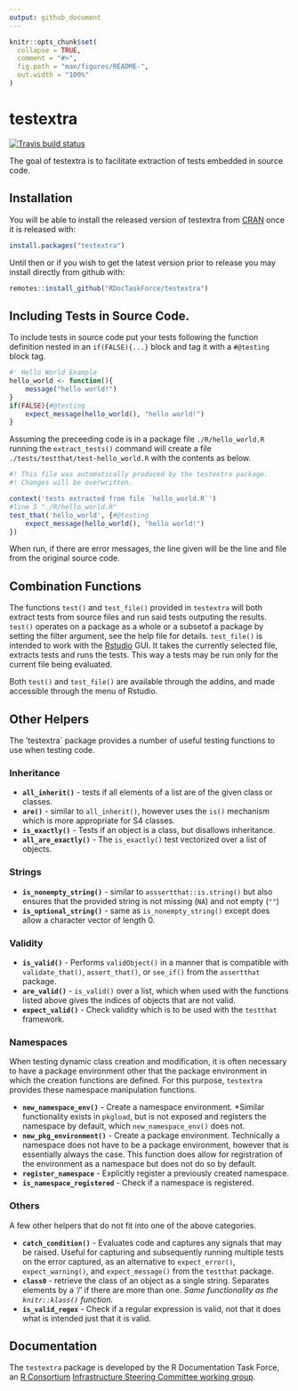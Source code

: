 ```yaml
---
output: github_document
---
```


<!-- README.md is generated from README.Rmd. Please edit that file -->

```r
knitr::opts_chunk$set(
  collapse = TRUE,
  comment = "#>",
  fig.path = "man/figures/README-",
  out.width = "100%"
)
```
# testextra
[![Travis build status](https://travis-ci.org/RDocTaskForce/testextra.svg?branch=master)](https://travis-ci.org/RDocTaskForce/testextra)

The goal of testextra is to facilitate extraction of tests embedded in source code.

## Installation

You will be able to install the released version of testextra from [CRAN](https://CRAN.R-project.org) once it is released with:

``` r
install.packages("testextra")
```

Until then or if you wish to get the latest version prior to release you may install directly from github with:

```r
remotes::install_github("RDocTaskForce/testextra")
```


## Including Tests in Source Code.

To include tests in source code put your tests following the function definition nested in an
`if(FALSE){...}` block and tag it with a `#@testing` block tag.

```r
#' Hello World Example
hello_world <- function(){
    message("hello world!")
}
if(FALSE){#@testing
    expect_message(hello_world(), "hello world!")
}
```

Assuming the preceeding code is in a package file `./R/hello_world.R` running the 
`extract_tests()` command will create a file `./tests/testthat/test-hello_world.R`
with the contents as below.

```r
#! This file was automatically produced by the testextra package.
#! Changes will be overwritten.

context('tests extracted from file `hello_world.R`')
#line 5 "./R/hello_world.R"
test_that('hello_world', {#@testing
    expect_message(hello_world(), "hello world!")
})
```

When run, if there are error messages, the line given will be the line and file 
from the original source code.

## Combination Functions

The functions `test()` and `test_file()` provided in `testextra` will both extract 
tests from source files and run said tests outputing the results.
`test()` operates on a package as a whole or a subsetof a package by setting the 
filter argument, see the help file for details.
`test_file()` is intended to work with the [Rstudio](http://rstudio.com) GUI.
It takes the currently selected file, extracts tests and runs the tests. 
This way a tests may be run only for the current file being evaluated.

Both `test()` and `test_file()` are available through the addins, and 
made accessible through the menu of Rstudio.

## Other Helpers

The 'testextra` package provides a number of useful testing functions to use
when testing code.

### Inheritance

* **`all_inherit()`** - tests if all elements of a list are of the given class or classes.
* **`are()`** - similar to `all_inherit()`, however uses the `is()` mechanism which is more
              appropriate for S4 classes.
* **`is_exactly()`** - Tests if an object is a class, but disallows inheritance. 
* **`all_are_exactly()`** - The `is_exactly()` test vectorized over a list of objects.

### Strings

* **`is_nonempty_string()`** - similar to `asssertthat::is.string()` but also ensures
                               that the provided string is not missing (`NA`) and not empty (`""`)
* **`is_optional_string()`** - same as `is_nonempty_string()` except does allow a character vector 
                               of length 0.
                               
### Validity

* **`is_valid()`** - Performs `validObject()` in a manner that is compatible with                  
                  `validate_that()`, `assert_that()`, or `see_if()` from the 
                  `assertthat` package.
* **`are_valid()`** - `is_valid()` over a list, which when used with the functions listed above
                    gives the indices of objects that are not valid.
* **`expect_valid()`** - Check validity which is to be used with the `testthat` framework.

### Namespaces

When testing dynamic class creation and modification, it is often necessary to have a 
package environment other that the package environment in which the creation functions
are defined.  For this purpose, `testextra` provides these namespace manipulation functions.

* **`new_namespace_env()`** - Create a namespace environment.
    *Similar functionality exists in `pkgload`, but is not exposed and registers the 
     namespace by default, which `new_namespace_env()` does not. 
* **`new_pkg_environment()`** - Create a package environment.  Technically a namespace
    does not have to be a package environment, however that is essentially always the case.
    This function does allow for registration of the environment as a namespace but does not
    do so by default.
* **`register_namespace`** - Explicitly register a previously created namespace.
* **`is_namespace_registered`** - Check if a namespace is registered.

### Others

A few other helpers that do not fit into one of the above categories.

* **`catch_condition()`** - Evaluates code and captures any signals that may be raised.
        Useful for capturing and subsequently running multiple tests on the error captured, 
        as an alternative to `expect_error()`, `expect_warning()`, and `expect_message()`
        from the `testthat` package. 
* **`class0`** - retrieve the class of an object as a single string.  Separates elements by a '/' 
        if there are more than one. *Same functionality as the `knitr::klass()` function.*
* **`is_valid_regex`** - Check if a regular expression is valid, not that it does what is intended
        just that it is valid.


## Documentation

The `testextra` package is developed by the R Documentation Task Force, an 
[R Consortium](https://www.r-consortium.org)
[Infrastructure Steering Committee working group](https://www.r-consortium.org/projects/isc-working-groups).
